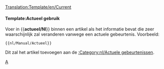 <noinclude>[[Translation:Template/en/Current]]</noinclude>{{en/Ambox| type  = notice
| image = en/Manual/Base Set/Current event.png | alt = Actuele gebeurtenis
| text  = Dit artikel gaat over een actuele gebeurtenis. Een deel van de inhoud kan daarom verlopen zijn. Het artikel moet daarom met meer attentie worden gelezen omdat de gebeurtenis wellicht niet meer actueel is.
}}<includeonly>{{{1|}}}</includeonly><noinclude>

====Template:Actueel gebruik====
Voer in <nowiki>{{</nowiki>'''actueel/Nl'''<nowiki>}}</nowiki> binnen een artikel als het informatie bevat die zeer waarschijnlijk zal veranderen vanwege een actuele gebeurtenis. Voorbeeld:
<pre>{{nl/Manual/Actueel}}</pre>
Dit zal het artikel toevoegen aan de [[:Category:nl/Actuele gebeurtenissen]].

[[Category:nl/Manual/Base Set/Berichtenbox|A]]
</noinclude>
